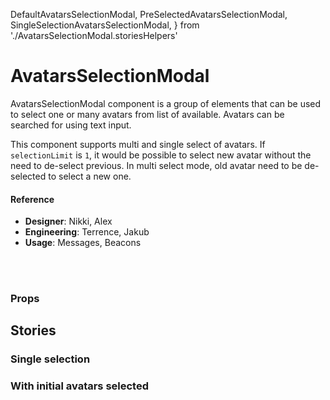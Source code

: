   DefaultAvatarsSelectionModal,
  PreSelectedAvatarsSelectionModal,
  SingleSelectionAvatarsSelectionModal,
} from './AvatarsSelectionModal.storiesHelpers'

<Meta
  title="Components/Overlay/AvatarsSelectionModal"
  component={AvatarsSelectionModal}
/>

# AvatarsSelectionModal

AvatarsSelectionModal component is a group of elements that can be used to select one or many avatars from list of available. Avatars can be searched for using text input.

This component supports multi and single select of avatars. If `selectionLimit` is `1`, it would be possible to select new avatar without the need to de-select previous. In multi select mode, old avatar need to be de-selected to select a new one.

<Canvas>
  <Story name="default">
    <DefaultAvatarsSelectionModal />
  </Story>
</Canvas>

#### Reference

- **Designer**: Nikki, Alex
- **Engineering**: Terrence, Jakub
- **Usage**: Messages, Beacons

<br />
<br />

### Props

<ArgsTable of={AvatarsSelectionModal} />

## Stories

### Single selection

<Canvas>
  <Story name="Single selection">
    <SingleSelectionAvatarsSelectionModal />
  </Story>
</Canvas>

### With initial avatars selected

<Canvas>
  <Story name="With initial avatars selected">
    <PreSelectedAvatarsSelectionModal />
  </Story>
</Canvas>
